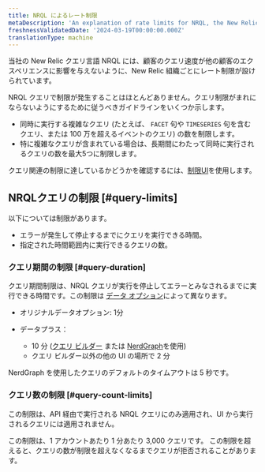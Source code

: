 ```yaml
---
title: NRQL によるレート制限
metaDescription: 'An explanation of rate limits for NRQL, the New Relic query language'
freshnessValidatedDate: '2024-03-19T00:00:00.000Z'
translationType: machine
---
```


当社の New Relic クエリ言語 NRQL には、顧客のクエリ速度が他の顧客のエクスペリエンスに影響を与えないように、New Relic 組織ごとにレート制限が設けられています。

NRQL クエリで制限が発生することはほとんどありません。クエリ制限がまれにならないようにするために従うべきガイドラインをいくつか示します。

* 同時に実行する複雑なクエリ (たとえば、 `FACET` 句や `TIMESERIES` 句を含むクエリ、または 100 万を超えるイベントのクエリ) の数を制限します。
* 特に複雑なクエリが含まれている場合は、長期間にわたって同時に実行されるクエリの数を最大5つに制限します。

クエリ関連の制限に達しているかどうかを確認するには、[制限UI](/docs/data-apis/manage-data/view-system-limits/)を使用します。

## NRQLクエリの制限 [#query-limits]

以下については制限があります。

* エラーが発生して停止するまでにクエリを実行できる時間。
* 指定された時間範囲内に実行できるクエリの数。

### クエリ期間の制限 [#query-duration]

クエリ期間制限は、NRQL クエリが実行を停止してエラーとみなされるまでに実行できる時間です。この制限は [データ オプション](/docs/accounts/accounts-billing/new-relic-one-pricing-billing/data-ingest-billing#data-prices)によって異なります。

* オリジナルデータオプション: 1分

* データプラス：

  * 10 分 ([クエリ ビルダー](/docs/query-your-data/explore-query-data/query-builder/introduction-query-builder) または [NerdGraph](/docs/apis/nerdgraph/examples/async-queries-nrql-tutorial)を使用)
  * クエリ ビルダー以外の他の UI の場所で 2 分

NerdGraph を使用したクエリのデフォルトのタイムアウトは 5 秒です。

### クエリ数の制限 [#query-count-limits]

この制限は、API 経由で実行される NRQL クエリにのみ適用され、UI から実行されるクエリには適用されません。

この制限は、1 アカウントあたり 1 分あたり 3,000 クエリです。 この制限を超えると、クエリの数が制限を超えなくなるまでクエリが拒否されることがあります。
